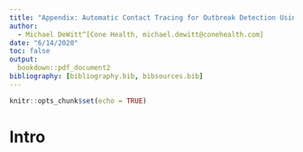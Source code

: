 ```yaml
---
title: "Appendix: Automatic Contact Tracing for Outbreak Detection Using Hospital Electronic Medical Record Data"
author: 
  - Michael DeWitt^[Cone Health, michael.dewitt@conehealth.com]
date: "6/14/2020"
toc: false
output: 
  bookdown::pdf_document2
bibliography: [bibliography.bib, bibsources.bib]
---
```


```r
knitr::opts_chunk$set(echo = TRUE)
```

# Intro